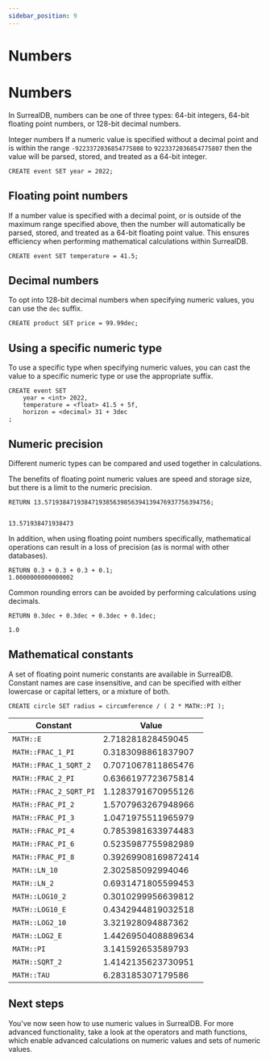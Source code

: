 ```yaml
---
sidebar_position: 9
---
```


# Numbers

# Numbers

In SurrealDB, numbers can be one of three types: 64-bit integers, 64-bit floating point numbers, or 128-bit decimal numbers.

Integer numbers
If a numeric value is specified without a decimal point and is within the range `-9223372036854775808` to `9223372036854775807` then the value will be parsed, stored, and treated as a 64-bit integer.

```surql
CREATE event SET year = 2022;
```
## Floating point numbers
If a number value is specified with a decimal point, or is outside of the maximum range specified above, then the number will automatically be parsed, stored, and treated as a 64-bit floating point value. This ensures efficiency when performing mathematical calculations within SurrealDB.

```surql
CREATE event SET temperature = 41.5;
```
## Decimal numbers
To opt into 128-bit decimal numbers when specifying numeric values, you can use the `dec` suffix.

```surql
CREATE product SET price = 99.99dec;
```
## Using a specific numeric type
To use a specific type when specifying numeric values, you can cast the value to a specific numeric type or use the appropriate suffix.

```surql
CREATE event SET
	year = <int> 2022,
	temperature = <float> 41.5 + 5f,
	horizon = <decimal> 31 + 3dec
;
```

## Numeric precision
Different numeric types can be compared and used together in calculations.

The benefits of floating point numeric values are speed and storage size, but there is a limit to the numeric precision.

```surql
RETURN 13.5719384719384719385639856394139476937756394756;


13.571938471938473
```

In addition, when using floating point numbers specifically, mathematical operations can result in a loss of precision (as is normal with other databases).

```surql
RETURN 0.3 + 0.3 + 0.3 + 0.1;
1.0000000000000002
```

Common rounding errors can be avoided by performing calculations using decimals.

```surql
RETURN 0.3dec + 0.3dec + 0.3dec + 0.1dec;

1.0
```

## Mathematical constants
A set of floating point numeric constants are available in SurrealDB. Constant names are case insensitive, and can be specified with either lowercase or capital letters, or a mixture of both.

```surql
CREATE circle SET radius = circumference / ( 2 * MATH::PI );
```

<table>
    <thead>
        <tr>
            <th colspan="2">Constant</th>
            <th>Value</th>
        </tr>
    </thead>  
    <tbody>
        <tr>
            <td colspan="2">
                <code>MATH::E</code>
            </td>
            <td>
                2.718281828459045
            </td>
        </tr>
        <tr>
            <td colspan="2">
                <code>MATH::FRAC_1_PI</code>
            </td>
            <td>
                0.3183098861837907
            </td>
        </tr>
        <tr>
            <td colspan="2">
                <code>MATH::FRAC_1_SQRT_2</code>
            </td>
            <td>
                0.7071067811865476
            </td>
        </tr>
        <tr>
            <td colspan="2">
                <code>MATH::FRAC_2_PI</code>
            </td>
            <td>
                0.6366197723675814
            </td>
        </tr>
        <tr>
            <td colspan="2">
                <code>MATH::FRAC_2_SQRT_PI</code>
            </td>
            <td>
                1.1283791670955126
            </td>
        </tr>
        <tr>
            <td colspan="2">
                <code>MATH::FRAC_PI_2</code>
            </td>
            <td>
            1.5707963267948966
            </td>
        </tr>
        <tr>
            <td colspan="2">
                <code>MATH::FRAC_PI_3</code>
            </td>
            <td>
                1.0471975511965979
            </td>
        </tr>
        <tr>
            <td colspan="2">
                <code>MATH::FRAC_PI_4</code>
            </td>
            <td>
                0.7853981633974483
            </td>
        </tr>
        <tr>
            <td colspan="2">
                <code>MATH::FRAC_PI_6</code>
            </td>
            <td>
                0.5235987755982989
            </td>
        </tr>
        <tr>
            <td colspan="2">
                <code>MATH::FRAC_PI_8</code>
            </td>
            <td>
                0.39269908169872414
            </td>
        </tr>
        <tr>
            <td colspan="2">
                <code>MATH::LN_10</code>
            </td>
            <td>
                2.302585092994046
            </td>
        </tr>
        <tr>
            <td colspan="2">
                <code>MATH::LN_2</code>
            </td>
            <td>
                0.6931471805599453
            </td>
        </tr>
        <tr>
            <td colspan="2">
                <code>MATH::LOG10_2</code>
            </td>
            <td>
                0.3010299956639812
            </td>
        </tr>
        <tr>
            <td colspan="2">
                <code>MATH::LOG10_E</code>
            </td>
            <td>
                0.4342944819032518
            </td>
        </tr>
        <tr>
            <td colspan="2">
                <code>MATH::LOG2_10</code>
            </td>
            <td>
            3.321928094887362
            </td>
        </tr>
        <tr>
            <td colspan="2">
                <code>MATH::LOG2_E</code>
            </td>
            <td>
                1.4426950408889634
            </td>
        </tr>
        <tr>
            <td colspan="2">
                <code>MATH::PI</code>
            </td>
            <td>
                3.141592653589793
            </td>
        </tr>
        <tr>
            <td colspan="2">
                <code>MATH::SQRT_2</code>
            </td>
            <td>
            1.4142135623730951
            </td>
        </tr>
        <tr>
            <td colspan="2">
                <code>MATH::TAU</code>
            </td>
            <td>
                6.283185307179586
            </td>
        </tr>
    </tbody>
</table>

## Next steps
You've now seen how to use numeric values in SurrealDB. For more advanced functionality, take a look at the operators and math functions, which enable advanced calculations on numeric values and sets of numeric values.
